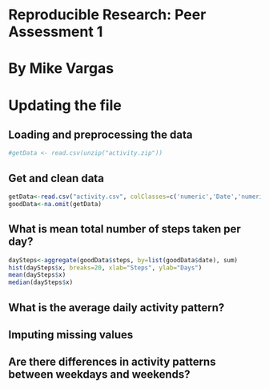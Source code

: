 # Reproducible Research: Peer Assessment 1
# By Mike Vargas

# Updating the file



## Loading and preprocessing the data
```r
#getData <- read.csv(unzip("activity.zip"))


```

## Get and clean data
```r
getData<-read.csv("activity.csv", colClasses=c('numeric','Date','numeric'))
goodData<-na.omit(getData)

```

## What is mean total number of steps taken per day?
```r
daySteps<-aggregate(goodData$steps, by=list(goodData$date), sum)
hist(daySteps$x, breaks=20, xlab="Steps", ylab="Days")
mean(daySteps$x)
median(daySteps$x)
```

## What is the average daily activity pattern?



## Imputing missing values



## Are there differences in activity patterns between weekdays and weekends?
